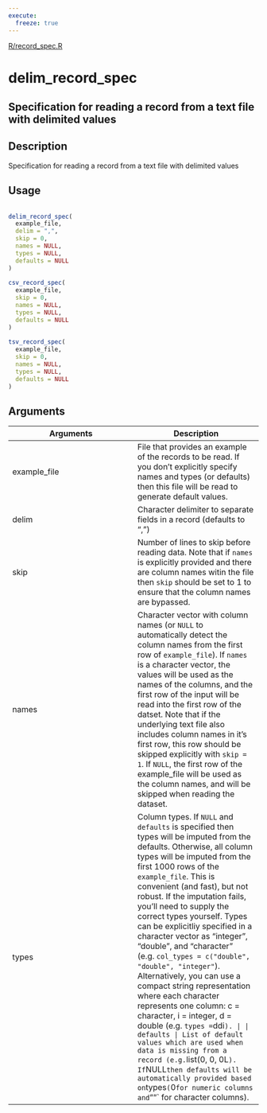 ```yaml
---
execute:
  freeze: true
---
```


[R/record_spec.R](https://github.com/rstudio/tfdatasets//blob/main/R/record_spec.R#L51) 

# delim_record_spec

## Specification for reading a record from a text file with delimited values

## Description
 Specification for reading a record from a text file with delimited values 


## Usage
```r
 
delim_record_spec( 
  example_file, 
  delim = ",", 
  skip = 0, 
  names = NULL, 
  types = NULL, 
  defaults = NULL 
) 
 
csv_record_spec( 
  example_file, 
  skip = 0, 
  names = NULL, 
  types = NULL, 
  defaults = NULL 
) 
 
tsv_record_spec( 
  example_file, 
  skip = 0, 
  names = NULL, 
  types = NULL, 
  defaults = NULL 
) 
```

## Arguments
|Arguments|Description|
|---|---|
| example_file | File that provides an example of the records to be read. If you don't explicitly specify names and types (or defaults) then this file will be read to generate default values. |
| delim | Character delimiter to separate fields in a record (defaults to ",") |
| skip | Number of lines to skip before reading data. Note that if `names` is explicitly provided and there are column names witin the file then `skip` should be set to 1 to ensure that the column names are bypassed. |
| names | Character vector with column names (or `NULL` to automatically detect the column names from the first row of `example_file`).  If `names` is a character vector, the values will be used as the names of the columns, and the first row of the input will be read into the first row of the datset. Note that if the underlying text file also includes column names in it's first row, this row should be skipped explicitly with `skip = 1`.  If `NULL`, the first row of the example_file will be used as the column names, and will be skipped when reading the dataset. |
| types | Column types. If `NULL` and `defaults` is specified then types will be imputed from the defaults. Otherwise, all column types will be imputed from the first 1000 rows of the `example_file`. This is convenient (and fast), but not robust. If the imputation fails, you'll need to supply the correct types yourself.  Types can be explicitliy specified in a character vector as "integer", "double", and "character" (e.g. `col_types = c("double", "double", "integer"`).  Alternatively, you can use a compact string representation where each character represents one column: c = character, i = integer, d = double (e.g. `types = `ddi`). |
| defaults | List of default values which are used when data is missing from a record (e.g. `list(0, 0, 0L`). If `NULL` then defaults will be automatically provided based on `types` (`0` for numeric columns and `""` for character columns). |







